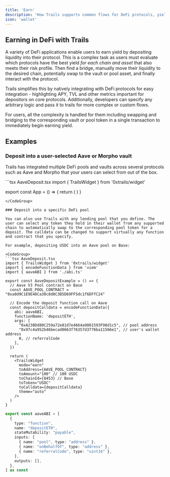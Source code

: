 ```yaml
---
title: 'Earn'
description: 'How Trails supports common flows for DeFi protocols, yield opportunities, vault deposits, and more to accelerate TVL and activity.'
icon: 'wallet'
---
```



## Earning in DeFi with Trails

A variety of DeFi applications enable users to earn yield by depositing liquidity into their protocol. This is a complex task as users must evaluate which protocols have the best yield *for each chain and asset* that also meets their risk profile. Then find a bridge, manually move their liquidity to the desired chain, potentially swap to the vault or pool asset, and finally interact with the protocol.

Trails simplifies this by natively integrating with DeFi protocols for easy integration - highlighting APY, TVL and other metrics important for depositors on core protocols. Additionally, developers can specify any arbitrary logic and pass it to trails for more complex or custom flows.

For users, all the complexity is handled for them including swapping and bridging to the corresponding vault or pool token in a single transaction to immediately begin earning yield.

## Examples

### Deposit into a user-selected Aave or Morpho vault

Trails has integrated multiple DeFi pools and vaults across several protocols such as Aave and Morpho that your users can select from out of the box.

<CodeGroup>
```tsx AaveDeposit.tsx
import { TrailsWidget } from '0xtrails/widget'

export const App = () => {
  return (
    <TrailsWidget
      mode="earn"
      renderInline={true}
      theme="auto"
    />
  )
}
```
</CodeGroup>

### Deposit into a specific DeFi pool

You can also use Trails with any lending pool that you define. The user can select any token they hold in their wallet from any supported chain to automatically swap to the corresponding pool token for a deposit. The calldata can be changed to support virtually any function and contract that you specify.

For example, depositing USDC into an Aave pool on Base:

<CodeGroup>
```tsx AaveDeposit.tsx
import { TrailsWidget } from '0xtrails/widget'
import { encodeFunctionData } from 'viem'
import { aaveABI } from './abi.ts'

export const AaveDepositExample = () => {
  // Aave V3 Pool contract on Base
  const AAVE_POOL_CONTRACT = "0xa0d9C1E9E48Ca30c8d8C3B5D69FF5dc1f6DFfC24"
  
  // Encode the deposit function call on Aave
  const depositCalldata = encodeFunctionData({
    abi: aaveABI,
    functionName: 'depositETH',
    args: [
      "0xA238Dd80C259a72e81d7e4664a9801593F98d1c5", // pool address
      "0x97c4a952b46becad0663f76357d3776ba11566e1", // user's wallet address
      0, // referralCode
    ],
  })

  return (
    <TrailsWidget
      mode="earn"
      toAddress={AAVE_POOL_CONTRACT}
      toAmount="100" // 100 USDC
      toChainId={8453} // Base
      toToken="USDC"
      toCalldata={depositCalldata}
      theme="auto"
    />
  )
}
```

```typescript abi.ts
export const aaveABI = [
  {
    type: "function",
    name: "depositETH",
    stateMutability: "payable",
    inputs: [
      { name: "pool", type: "address" },
      { name: "onBehalfOf", type: "address" },
      { name: "referralCode", type: "uint16" },
    ],
    outputs: [],
  },
] as const
```
</CodeGroup>

